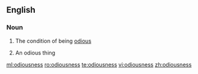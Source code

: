 ==English==

===Noun===
{{en-noun|es|-}}

# {{context|uncountable|lang=en}} The condition of being [[odious]]
# {{context|countable|lang=en}} An odious thing

[[ml:odiousness]]
[[ro:odiousness]]
[[te:odiousness]]
[[vi:odiousness]]
[[zh:odiousness]]